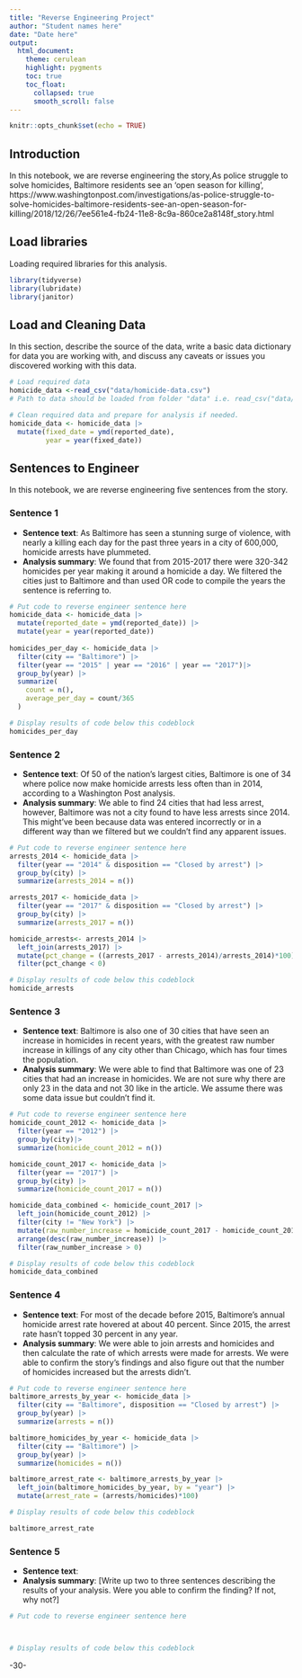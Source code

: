 ```yaml
---
title: "Reverse Engineering Project"
author: "Student names here"
date: "Date here"
output:
  html_document:
    theme: cerulean
    highlight: pygments
    toc: true
    toc_float:
      collapsed: true
      smooth_scroll: false
---
```


```r
knitr::opts_chunk$set(echo = TRUE)
```

## Introduction 

In this notebook, we are reverse engineering the story,As police struggle to solve homicides, Baltimore residents see an ‘open season for killing’, https://www.washingtonpost.com/investigations/as-police-struggle-to-solve-homicides-baltimore-residents-see-an-open-season-for-killing/2018/12/26/7ee561e4-fb24-11e8-8c9a-860ce2a8148f_story.html

## Load libraries

Loading required libraries for this analysis.

```r
library(tidyverse)
library(lubridate)
library(janitor)
```

## Load and Cleaning Data

In this section, describe the source of the data, write a basic data dictionary for data you are working with, and discuss any caveats or issues you discovered working with this data. 

```r
# Load required data
homicide_data <-read_csv("data/homicide-data.csv")
# Path to data should be loaded from folder "data" i.e. read_csv("data/name_of_data.csv")

# Clean required data and prepare for analysis if needed. 
homicide_data <- homicide_data |>
  mutate(fixed_date = ymd(reported_date),
         year = year(fixed_date))
```

## Sentences to Engineer
In this notebook, we are reverse engineering five sentences from the story.

### Sentence 1

* **Sentence text**: As Baltimore has seen a stunning surge of violence, with nearly a killing each day for the past three years in a city of 600,000, homicide arrests have plummeted.
* **Analysis summary**: We found that from 2015-2017 there were 320-342 homicides per year making it around a homicide a day. We filtered the cities just to Baltimore and than used OR code to compile the years the sentence is referring to.

```r
# Put code to reverse engineer sentence here
homicide_data <- homicide_data |>
  mutate(reported_date = ymd(reported_date)) |>
  mutate(year = year(reported_date))
  
homicides_per_day <- homicide_data |>
  filter(city == "Baltimore") |>
  filter(year == "2015" | year == "2016" | year == "2017")|>
  group_by(year) |>
  summarize(
    count = n(),
    average_per_day = count/365
  )

# Display results of code below this codeblock
homicides_per_day
```

### Sentence 2

* **Sentence text**: Of 50 of the nation’s largest cities, Baltimore is one of 34 where police now make homicide arrests less often than in 2014, according to a Washington Post analysis.
* **Analysis summary**: We able to find 24 cities that had less arrest, however, Baltimore was not a city found to have less arrests since 2014. This might've been because data was entered incorrectly or in a different way than we filtered but we couldn't find any apparent issues. 

```r
# Put code to reverse engineer sentence here
arrests_2014 <- homicide_data |>
  filter(year == "2014" & disposition == "Closed by arrest") |>
  group_by(city) |>
  summarize(arrests_2014 = n())

arrests_2017 <- homicide_data |>
  filter(year == "2017" & disposition == "Closed by arrest") |>
  group_by(city) |>
  summarize(arrests_2017 = n())

homicide_arrests<- arrests_2014 |>
  left_join(arrests_2017) |>
  mutate(pct_change = ((arrests_2017 - arrests_2014)/arrests_2014)*100) |>
  filter(pct_change < 0)

# Display results of code below this codeblock
homicide_arrests
```

### Sentence 3

* **Sentence text**: Baltimore is also one of 30 cities that have seen an increase in homicides in recent years, with the greatest raw number increase in killings of any city other than Chicago, which has four times the population.
* **Analysis summary**: We were able to find that Baltimore was one of 23 cities that had an increase in homicides. We are not sure why there are only 23 in the data and not 30 like in the article. We assume there was some data issue but couldn't find it.

```r
# Put code to reverse engineer sentence here
homicide_count_2012 <- homicide_data |>
  filter(year == "2012") |>
  group_by(city)|>
  summarize(homicide_count_2012 = n())

homicide_count_2017 <- homicide_data |>
  filter(year == "2017") |>
  group_by(city) |>
  summarize(homicide_count_2017 = n())

homicide_data_combined <- homicide_count_2017 |>
  left_join(homicide_count_2012) |>
  filter(city != "New York") |>
  mutate(raw_number_increase = homicide_count_2017 - homicide_count_2012) |>
  arrange(desc(raw_number_increase)) |>
  filter(raw_number_increase > 0)

# Display results of code below this codeblock
homicide_data_combined
```

### Sentence 4

* **Sentence text**: For most of the decade before 2015, Baltimore’s annual homicide arrest rate hovered at about 40 percent. Since 2015, the arrest rate hasn’t topped 30 percent in any year.
* **Analysis summary**: We were able to join arrests and homicides and then calculate the rate of which arrests were made for arrests. We were able to confirm the story's findings and also figure out that the number of homicides increased but the arrests didn't.

```r
# Put code to reverse engineer sentence here
baltimore_arrests_by_year <- homicide_data |>
  filter(city == "Baltimore", disposition == "Closed by arrest") |>
  group_by(year) |>
  summarize(arrests = n())

baltimore_homicides_by_year <- homicide_data |>
  filter(city == "Baltimore") |>
  group_by(year) |>
  summarize(homicides = n())

baltimore_arrest_rate <- baltimore_arrests_by_year |>
  left_join(baltimore_homicides_by_year, by = "year") |>
  mutate(arrest_rate = (arrests/homicides)*100)

# Display results of code below this codeblock

baltimore_arrest_rate
```

### Sentence 5

* **Sentence text**: 
* **Analysis summary**: [Write up two to three sentences describing the results of your analysis.  Were you able to confirm the finding? If not, why not?]

```r
# Put code to reverse engineer sentence here



# Display results of code below this codeblock

```

-30-